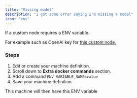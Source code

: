 ```yaml
---
title: "Missing model"
description: "I got some error saying I'm missing a model"
icon: "env"
---
```


If a custom node requires a ENV variable. 

For example such as OpenAI key for [this custom node](https://github.com/omar92/ComfyUI-QualityOfLifeSuit_Omar92?tab=readme-ov-file#openai-suite),

### Steps
1. Edit or create your machine definition.
2. Scroll down to **Extra docker commands** section.
3. Add a command `ENV VARIABLE_NAME=value`
4. Save your machine definition

This machine will then have this ENV variable 